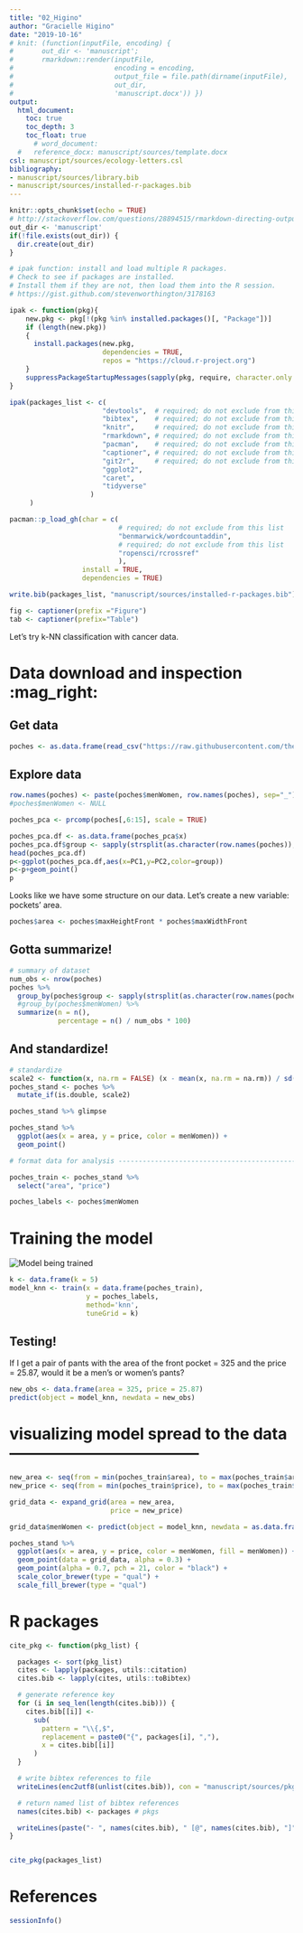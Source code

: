```yaml
---
title: "02_Higino"
author: "Gracielle Higino"
date: "2019-10-16"
# knit: (function(inputFile, encoding) {
#       out_dir <- 'manuscript';
#       rmarkdown::render(inputFile,
#                         encoding = encoding,
#                         output_file = file.path(dirname(inputFile),
#                         out_dir,
#                         'manuscript.docx')) })
output:
  html_document:
    toc: true
    toc_depth: 3
    toc_float: true
      # word_document:
  #   reference_docx: manuscript/sources/template.docx
csl: manuscript/sources/ecology-letters.csl
bibliography:
- manuscript/sources/library.bib
- manuscript/sources/installed-r-packages.bib
---
```



```r
knitr::opts_chunk$set(echo = TRUE)
# http://stackoverflow.com/questions/28894515/rmarkdown-directing-output-file-into-a-directory
out_dir <- 'manuscript'
if(!file.exists(out_dir)) {
  dir.create(out_dir)
}
```


```r
# ipak function: install and load multiple R packages.
# Check to see if packages are installed.
# Install them if they are not, then load them into the R session.
# https://gist.github.com/stevenworthington/3178163

ipak <- function(pkg){
    new.pkg <- pkg[!(pkg %in% installed.packages()[, "Package"])]
    if (length(new.pkg))
    {
      install.packages(new.pkg,
                       dependencies = TRUE,
                       repos = "https://cloud.r-project.org")
    }
    suppressPackageStartupMessages(sapply(pkg, require, character.only = TRUE))
}

ipak(packages_list <- c(
                       "devtools",  # required; do not exclude from this list
                       "bibtex",    # required; do not exclude from this list
                       "knitr",     # required; do not exclude from this list
                       "rmarkdown", # required; do not exclude from this list
                       "pacman",    # required; do not exclude from this list
                       "captioner", # required; do not exclude from this list
                       "git2r",     # required; do not exclude from this list
                       "ggplot2",
                       "caret",
                       "tidyverse"
                    )
     )

pacman::p_load_gh(char = c(
                           # required; do not exclude from this list
                           "benmarwick/wordcountaddin",
                           # required; do not exclude from this list
                           "ropensci/rcrossref"
                           ),
                  install = TRUE,
                  dependencies = TRUE)

write.bib(packages_list, "manuscript/sources/installed-r-packages.bib")

fig <- captioner(prefix ="Figure")
tab <- captioner(prefix="Table")
```

Let's try k-NN classification with cancer data.

# Data download and inspection :mag_right:

## Get data

```r
poches <- as.data.frame(read_csv("https://raw.githubusercontent.com/the-pudding/data/master/pockets/measurements.csv"))
```

## Explore data
```r
row.names(poches) <- paste(poches$menWomen, row.names(poches), sep="_") 
#poches$menWomen <- NULL

poches_pca <- prcomp(poches[,6:15], scale = TRUE)

poches_pca.df <- as.data.frame(poches_pca$x)
poches_pca.df$group <- sapply(strsplit(as.character(row.names(poches)), "_"), "[[", 1 )
head(poches_pca.df)
p<-ggplot(poches_pca.df,aes(x=PC1,y=PC2,color=group))
p<-p+geom_point()
p
```


Looks like we have some structure on our data. Let's create a new variable: pockets' area.
```r
poches$area <- poches$maxHeightFront * poches$maxWidthFront
```

## Gotta summarize!
```r
# summary of dataset
num_obs <- nrow(poches)
poches %>% 
  group_by(poches$group <- sapply(strsplit(as.character(row.names(poches)), "_"), "[[", 1 )) %>%
  #group_by(poches$menWomen) %>% 
  summarize(n = n(),
            percentage = n() / num_obs * 100)
```

## And standardize!
```r
# standardize
scale2 <- function(x, na.rm = FALSE) (x - mean(x, na.rm = na.rm)) / sd(x, na.rm)
poches_stand <- poches %>% 
  mutate_if(is.double, scale2)

poches_stand %>% glimpse
```

```r
poches_stand %>%
  ggplot(aes(x = area, y = price, color = menWomen)) +
  geom_point()
```


```r
# format data for analysis ------------------------------------------------

poches_train <- poches_stand %>%
  select("area", "price") 

poches_labels <- poches$menWomen
```

# Training the model
<img src="https://i.pinimg.com/736x/e0/7c/97/e07c977954aa2a4f9c1ea89ad61b71ce.jpg"
     alt="Model being trained"
     style="align: center; margin-right: 10px;" />

```r
k <- data.frame(k = 5)
model_knn <- train(x = data.frame(poches_train),
                   y = poches_labels,
                   method='knn',
                   tuneGrid = k)
```

## Testing!
If I get a pair of pants with the area of the front pocket = 325 and the price = 25.87, would it be a men's or women's pants?
```r
new_obs <- data.frame(area = 325, price = 25.87)
predict(object = model_knn, newdata = new_obs)
```

# visualizing model spread to the data ------------------------------------
```r
new_area <- seq(from = min(poches_train$area), to = max(poches_train$area), length.out = 200)
new_price <- seq(from = min(poches_train$price), to = max(poches_train$price), length.out = 200)

grid_data <- expand_grid(area = new_area,
                         price = new_price)

grid_data$menWomen <- predict(object = model_knn, newdata = as.data.frame(grid_data))

poches_stand %>%
  ggplot(aes(x = area, y = price, color = menWomen, fill = menWomen)) +
  geom_point(data = grid_data, alpha = 0.3) +
  geom_point(alpha = 0.7, pch = 21, color = "black") +
  scale_color_brewer(type = "qual") +
  scale_fill_brewer(type = "qual")

```

# R packages

```r
cite_pkg <- function(pkg_list) {

  packages <- sort(pkg_list)
  cites <- lapply(packages, utils::citation)
  cites.bib <- lapply(cites, utils::toBibtex)

  # generate reference key
  for (i in seq_len(length(cites.bib))) {
    cites.bib[[i]] <-
      sub(
        pattern = "\\{,$",
        replacement = paste0("{", packages[i], ","),
        x = cites.bib[[i]]
      )
  }

  # write bibtex references to file
  writeLines(enc2utf8(unlist(cites.bib)), con = "manuscript/sources/pkg-refs.bib", useBytes = TRUE)

  # return named list of bibtex references
  names(cites.bib) <- packages # pkgs

  writeLines(paste("- ", names(cites.bib), " [@", names(cites.bib), "]", sep = ""))
}


cite_pkg(packages_list)
```



# References

<!-- https://stackoverflow.com/a/44294306/5974372 -->

<div id="refs"></div>



```r
sessionInfo()
```
